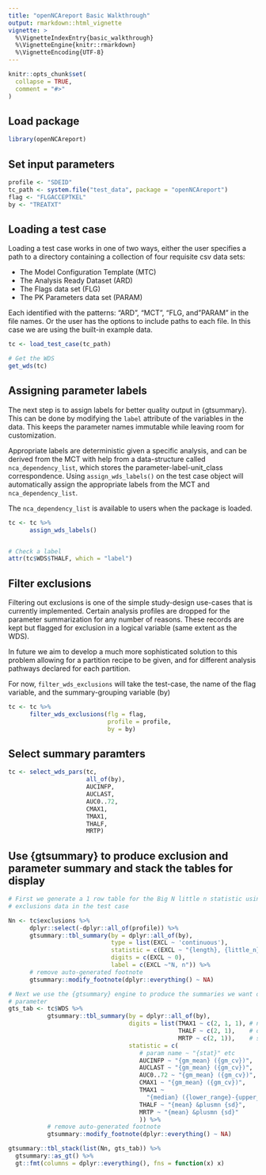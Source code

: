 ```yaml
---
title: "openNCAreport Basic Walkthrough"
output: rmarkdown::html_vignette
vignette: >
  %\VignetteIndexEntry{basic_walkthrough}
  %\VignetteEngine{knitr::rmarkdown}
  %\VignetteEncoding{UTF-8}
---
```


```r
knitr::opts_chunk$set(
  collapse = TRUE,
  comment = "#>"
)
```

## Load package

```r
library(openNCAreport)
```

## Set input parameters

```r
profile <- "SDEID"
tc_path <- system.file("test_data", package = "openNCAreport")
flag <- "FLGACCEPTKEL"
by <- "TREATXT"
```

## Loading a test case

Loading a test case works in one of two ways, either the user specifies a path to a
directory containing a collection of four requisite csv data sets: 

- The Model Configuration Template (MTC)
- The Analysis Ready Dataset (ARD) 
- The Flags data set (FLG) 
- The PK Parameters data set (PARAM) 

Each identified with the patterns:  "ARD", "MCT", "FLG, and "PARAM" in the
file names. Or the user has the options to include paths to each file. In this 
case we are using the built-in example data.

```r

tc <- load_test_case(tc_path)

# Get the WDS
get_wds(tc)
```

## Assigning parameter labels

The next step is to assign labels for better quality output in {gtsummary}. This can be done by modifying the `label` attribute of the variables in the data. This keeps the parameter names immutable while leaving room for customization.

Appropriate labels are deterministic given a specific analysis, and can be derived from the MCT with help from a data-structure called `nca_dependency_list`, which stores the parameter-label-unit_class correspondence. Using `assign_wds_labels()` on the test case object will automatically assign the appropriate labels from the MCT and `nca_dependency_list`.

The `nca_dependency_list` is available to users when the package is loaded.

```r
tc <- tc %>% 
      assign_wds_labels()


# Check a label
attr(tc$WDS$THALF, which = "label")
```

## Filter exclusions

Filtering out exclusions is one of the simple study-design use-cases that is currently implemented. Certain analysis profiles are dropped for the parameter summarization for any number of reasons. These records are kept but flagged for exclusion in a logical variable (same extent as the WDS).

In future we aim to develop a much more sophisticated solution to this problem allowing for a partition recipe to be given, and for different analysis pathways declared for each partition.

For now, `filter_wds_exclusions` will take the test-case, the name of the flag variable, and the summary-grouping variable (by)


```r
tc <- tc %>%
      filter_wds_exclusions(flg = flag,
                            profile = profile,
                            by = by)
```

## Select summary paramters

```r
tc <- select_wds_pars(tc,
                      all_of(by),
                      AUCINFP,
                      AUCLAST,
                      AUC0..72,
                      CMAX1,
                      TMAX1,
                      THALF,
                      MRTP)
```

## Use {gtsummary} to produce exclusion and parameter summary and stack the tables for display

```r
# First we generate a 1 row table for the Big N little n statistic using the
# exclusions data in the test case

Nn <- tc$exclusions %>%
      dplyr::select(-dplyr::all_of(profile)) %>%
      gtsummary::tbl_summary(by = dplyr::all_of(by),
                             type = list(EXCL ~ 'continuous'),
                             statistic = c(EXCL ~ "{length}, {little_n}"),
                             digits = c(EXCL ~ 0),
                             label = c(EXCL ~"N, n")) %>%
      # remove auto-generated footnote
      gtsummary::modify_footnote(dplyr::everything() ~ NA)

# Next we use the {gtsummary} engine to produce the summaries we want on each
# parameter
gts_tab <- tc$WDS %>%
           gtsummary::tbl_summary(by = dplyr::all_of(by),
                                  digits = list(TMAX1 ~ c(2, 1, 1), # number of 
                                                THALF ~ c(2, 1),    # dig per 
                                                MRTP ~ c(2, 1)),    # stat 
                                  statistic = c(
                                     # param name ~ "{stat}" etc
                                     AUCINFP ~ "{gm_mean} ({gm_cv})",
                                     AUCLAST ~ "{gm_mean} ({gm_cv})",
                                     AUC0..72 ~ "{gm_mean} ({gm_cv})",
                                     CMAX1 ~ "{gm_mean} ({gm_cv})",
                                     TMAX1 ~
                                       "{median} ({lower_range}-{upper_range})",
                                     THALF ~ "{mean} &plusmn {sd}",
                                     MRTP ~ "{mean} &plusmn {sd}"
                                     )) %>%
           # remove auto-generated footnote
           gtsummary::modify_footnote(dplyr::everything() ~ NA)

gtsummary::tbl_stack(list(Nn, gts_tab)) %>%
  gtsummary::as_gt() %>%
  gt::fmt(columns = dplyr::everything(), fns = function(x) x)
```
